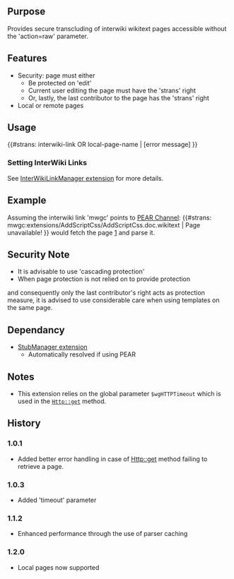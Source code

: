 {{Extension
|name        = SecureTransclusion
|status      = beta
|type1       = parser function
|author      = [[user:jldupont|Jean-Lou Dupont]]
|image       =
|version     = 1.2.0
|update      =
|mediawiki   = 1.11
|download    = see Installation
|readme      =
|changelog   = See SVN ($Id: SecureTransclusion.doc.wikitext 752 2007-12-11 18:28:42Z jeanlou.dupont $)
|description = 
|parameters  =
|rights      =
|example     =
}}
== Purpose==
Provides secure transcluding of interwiki wikitext pages accessible without the 'action=raw' parameter.

== Features ==
* Security: page must either
** Be protected on 'edit'
** Current user editing the page must have the 'strans' right
** Or, lastly, the last contributor to the page has the 'strans' right
* Local or remote pages

== Usage ==
<nowiki>{{#strans: interwiki-link OR local-page-name | [error message] }}</nowiki>

=== Setting InterWiki Links ===
See [[Extension:InterWikiLinkManager|InterWikiLinkManager extension]] for more details.

== Example ==
Assuming the interwiki link 'mwgc' points to [http://mediawiki.googlecode.com/svn/trunk PEAR Channel]:
<nowiki>{{#strans: mwgc:extensions/AddScriptCss/AddScriptCss.doc.wikitext | Page unavailable! }}</nowiki> would fetch the page 
[http://mediawiki.googlecode.com/svn/trunk/extensions/AddScriptCss/AddScriptCss.doc.wikitext] and parse it.

== Security Note ==
* It is advisable to use 'cascading protection'
* When page protection is not relied on to provide protection 
and consequently only the last contributor's right acts as protection measure, it is advised to use
considerable care when using templates on the same page.

== Dependancy ==
* [[Extension:StubManager|StubManager extension]]
** Automatically resolved if using PEAR

== Notes ==
* This extension relies on the global parameter <code>$wgHTTPTimeout</code> which is used in the <code>Http::get</code> method.

{{Pear|SecureTransclusion}}

== History ==
=== 1.0.1 ===
* Added better error handling in case of Http::get method failing to retrieve a page.
=== 1.0.3 ===
* Added 'timeout' parameter
=== 1.1.2 ===
* Enhanced performance through the use of parser caching
=== 1.2.0 ===
* Local pages now supported